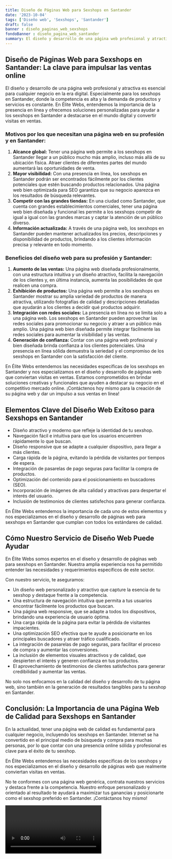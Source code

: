 ```yaml
---
title: Diseño de Páginas Web para Sexshops en Santander
date: '2023-10-04'
tags: ['Diseño web', 'Sexshops', 'Santander']
draft: false
banner : diseño_paginas_web_sexshops
fondoBanner : diseño_pagina_web_santander
summary: El diseño y desarrollo de una página web profesional y atractiva es esencial para cualquier negocio en la era digital. Especialmente para los sexshops en Santander, donde la competencia es alta y la demanda de productos y servicios es constante. En Élite Webs, entendemos la importancia de la presencia en línea y ofrecemos soluciones personalizadas para ayudar a los sexshops en Santander a destacarse en el mundo digital y convertir visitas en ventas.
---
```


## **Diseño de Páginas Web para Sexshops en Santander: La clave para impulsar las ventas online**

El diseño y desarrollo de una página web profesional y atractiva es esencial para cualquier negocio en la era digital. Especialmente para los sexshops en Santander, donde la competencia es alta y la demanda de productos y servicios es constante. En Élite Webs, entendemos la importancia de la presencia en línea y ofrecemos soluciones personalizadas para ayudar a los sexshops en Santander a destacarse en el mundo digital y convertir visitas en ventas.

### **Motivos por los que necesitan una página web en su profesión y en Santander:**

1. **Alcance global:** Tener una página web permite a los sexshops en Santander llegar a un público mucho más amplio, incluso más allá de su ubicación física. Atraer clientes de diferentes partes del mundo aumentará las oportunidades de venta.
1. **Mayor visibilidad:** Con una presencia en línea, los sexshops en Santander podrán ser encontrados fácilmente por los clientes potenciales que estén buscando productos relacionados. Una página web bien optimizada para SEO garantiza que su negocio aparezca en los resultados de búsqueda relevantes.
1. **Competir con las grandes tiendas:** En una ciudad como Santander, que cuenta con grandes establecimientos comerciales, tener una página web bien diseñada y funcional les permite a los sexshops competir de igual a igual con las grandes marcas y captar la atención de un público diverso.
1. **Información actualizada:** A través de una página web, los sexshops en Santander pueden mantener actualizados los precios, descripciones y disponibilidad de productos, brindando a los clientes información precisa y relevante en todo momento.

### **Beneficios del diseño web para su profesión y Santander:**

1. **Aumento de las ventas:** Una página web diseñada profesionalmente, con una estructura intuitiva y un diseño atractivo, facilita la navegación de los clientes y, en última instancia, aumenta las posibilidades de que realicen una compra.
1. **Exhibición de productos:** Una página web permite a los sexshops en Santander mostrar su amplia variedad de productos de manera atractiva, utilizando fotografías de calidad y descripciones detalladas que ayudarán a los clientes a decidir qué productos adquirir.
1. **Integración con redes sociales:** La presencia en línea no se limita solo a una página web. Los sexshops en Santander pueden aprovechar las redes sociales para promocionar su negocio y atraer a un público más amplio. Una página web bien diseñada permite integrar fácilmente las redes sociales para aumentar la visibilidad y las ventas.
1. **Generación de confianza:** Contar con una página web profesional y bien diseñada brinda confianza a los clientes potenciales. Una presencia en línea sólida demuestra la seriedad y el compromiso de los sexshops en Santander con la satisfacción del cliente.

En Élite Webs entendemos las necesidades específicas de los sexshops en Santander y nos especializamos en el diseño y desarrollo de páginas web que conviertan visitas en ventas. Estamos comprometidos en brindar soluciones creativas y funcionales que ayuden a destacar su negocio en el competitivo mercado online. ¡Contáctenos hoy mismo para la creación de su página web y dar un impulso a sus ventas en línea!

<GifSeo />

<Cta />

## Elementos Clave del Diseño Web Exitoso para Sexshops en Santander

- Diseño atractivo y moderno que refleje la identidad de tu sexshop.
- Navegación fácil e intuitiva para que los usuarios encuentren rápidamente lo que buscan.
- Diseño responsive que se adapte a cualquier dispositivo, para llegar a más clientes.
- Carga rápida de la página, evitando la pérdida de visitantes por tiempos de espera.
- Integración de pasarelas de pago seguras para facilitar la compra de productos.
- Optimización del contenido para el posicionamiento en buscadores (SEO).
- Incorporación de imágenes de alta calidad y atractivas para despertar el interés del usuario.
- Inclusión de testimonios de clientes satisfechos para generar confianza.

En Élite Webs entendemos la importancia de cada uno de estos elementos y nos especializamos en el diseño y desarrollo de páginas web para sexshops en Santander que cumplan con todos los estándares de calidad.

## Cómo Nuestro Servicio de Diseño Web Puede Ayudar

En Élite Webs somos expertos en el diseño y desarrollo de páginas web para sexshops en Santander. Nuestra amplia experiencia nos ha permitido entender las necesidades y requerimientos específicos de este sector.

Con nuestro servicio, te aseguramos:

- Un diseño web personalizado y atractivo que capture la esencia de tu sexshop y destaque frente a la competencia.
- Una estructura de navegación intuitiva que permita a tus usuarios encontrar fácilmente los productos que buscan.
- Una página web responsive, que se adapte a todos los dispositivos, brindando una experiencia de usuario óptima.
- Una carga rápida de la página para evitar la pérdida de visitantes impacientes.
- Una optimización SEO efectiva que te ayude a posicionarte en los principales buscadores y atraer tráfico cualificado.
- La integración de pasarelas de pago seguras, para facilitar el proceso de compra y aumentar las conversiones.
- La inclusión de elementos visuales atractivos y de calidad, que despierten el interés y generen confianza en tus productos.
- El aprovechamiento de testimonios de clientes satisfechos para generar credibilidad y aumentar las ventas.

No solo nos enfocamos en la calidad del diseño y desarrollo de tu página web, sino también en la generación de resultados tangibles para tu sexshop en Santander.

## Conclusión: La Importancia de una Página Web de Calidad para Sexshops en Santander

En la actualidad, tener una página web de calidad es fundamental para cualquier negocio, incluyendo los sexshops en Santander. Internet se ha convertido en el principal medio de búsqueda y compra para muchas personas, por lo que contar con una presencia online sólida y profesional es clave para el éxito de tu sexshop.

En Élite Webs entendemos las necesidades específicas de los sexshops y nos especializamos en el diseño y desarrollo de páginas web que realmente conviertan visitas en ventas.

No te conformes con una página web genérica, contrata nuestros servicios y destaca frente a la competencia. Nuestro enfoque personalizado y orientado al resultado te ayudará a maximizar tus ganancias y posicionarte como el sexshop preferido en Santander. ¡Contáctanos hoy mismo!

<Video />

<CtaBot job='Sexshops' city='Santander'/>

<Gmaps query='Santander+españa+maps' />